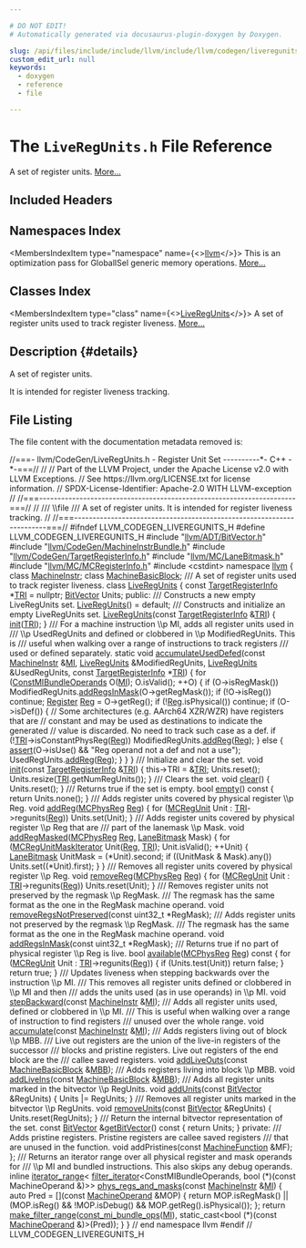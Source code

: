 ```yaml
---

# DO NOT EDIT!
# Automatically generated via docusaurus-plugin-doxygen by Doxygen.

slug: /api/files/include/include/llvm/include/llvm/codegen/liveregunits-h
custom_edit_url: null
keywords:
  - doxygen
  - reference
  - file

---
```





# The `LiveRegUnits.h` File Reference

<DoxygenPage pluginConfig={pluginConfig}>

A set of register units. <a href="#details">More...</a>

## Included Headers

<IncludesList>
<IncludesListItem
  filePath="llvm/ADT/BitVector.h"
  permalink="/docs/api/files/include/include/llvm/include/llvm/adt/bitvector-h"
  isLocal="true" />
<IncludesListItem
  filePath="llvm/CodeGen/MachineInstrBundle.h"
  permalink="/docs/api/files/include/include/llvm/include/llvm/codegen/machineinstrbundle-h"
  isLocal="true" />
<IncludesListItem
  filePath="llvm/CodeGen/TargetRegisterInfo.h"
  permalink="/docs/api/files/include/include/llvm/include/llvm/codegen/targetregisterinfo-h"
  isLocal="true" />
<IncludesListItem
  filePath="llvm/MC/LaneBitmask.h"
  permalink="/docs/api/files/include/include/llvm/include/llvm/mc/lanebitmask-h"
  isLocal="true" />
<IncludesListItem
  filePath="llvm/MC/MCRegisterInfo.h"
  permalink="/docs/api/files/include/include/llvm/include/llvm/mc/mcregisterinfo-h"
  isLocal="true" />
<IncludesListItem
  filePath="cstdint"
  permalink=""
  isLocal="false" />
</IncludesList>

## Namespaces Index

<MembersIndex>

<MembersIndexItem
  type="namespace"
  name={<><a href="/docs/api/namespaces/llvm">llvm</a></>}>
This is an optimization pass for GlobalISel generic memory operations. <a href="/docs/api/namespaces/llvm/#details">More...</a>
</MembersIndexItem>

</MembersIndex>

## Classes Index

<MembersIndex>

<MembersIndexItem
  type="class"
  name={<><a href="/docs/api/classes/llvm/liveregunits">LiveRegUnits</a></>}>
A set of register units used to track register liveness. <a href="/docs/api/classes/llvm/liveregunits/#details">More...</a>
</MembersIndexItem>

</MembersIndex>

## Description {#details}

A set of register units.

It is intended for register liveness tracking.

## File Listing

The file content with the documentation metadata removed is:

<ProgramListing>

<Link id="l00001" /><CodeLine lineNumber="1"><Highlight kind="comment">//===- llvm/CodeGen/LiveRegUnits.h - Register Unit Set ----------&#42;- C++ -&#42;-===//</Highlight><Highlight kind="normal"></Highlight></CodeLine>
<Link id="l00002" /><CodeLine lineNumber="2"><Highlight kind="normal"></Highlight><Highlight kind="comment">//</Highlight><Highlight kind="normal"></Highlight></CodeLine>
<Link id="l00003" /><CodeLine lineNumber="3"><Highlight kind="normal"></Highlight><Highlight kind="comment">// Part of the LLVM Project, under the Apache License v2.0 with LLVM Exceptions.</Highlight><Highlight kind="normal"></Highlight></CodeLine>
<Link id="l00004" /><CodeLine lineNumber="4"><Highlight kind="normal"></Highlight><Highlight kind="comment">// See https://llvm.org/LICENSE.txt for license information.</Highlight><Highlight kind="normal"></Highlight></CodeLine>
<Link id="l00005" /><CodeLine lineNumber="5"><Highlight kind="normal"></Highlight><Highlight kind="comment">// SPDX-License-Identifier: Apache-2.0 WITH LLVM-exception</Highlight><Highlight kind="normal"></Highlight></CodeLine>
<Link id="l00006" /><CodeLine lineNumber="6"><Highlight kind="normal"></Highlight><Highlight kind="comment">//</Highlight><Highlight kind="normal"></Highlight></CodeLine>
<Link id="l00007" /><CodeLine lineNumber="7"><Highlight kind="normal"></Highlight><Highlight kind="comment">//===----------------------------------------------------------------------===//</Highlight><Highlight kind="normal"></Highlight></CodeLine>
<Link id="l00008" /><CodeLine lineNumber="8"><Highlight kind="normal"></Highlight><Highlight kind="comment">//</Highlight><Highlight kind="comment"></Highlight></CodeLine>
<Link id="l00009" /><CodeLine lineNumber="9"><Highlight kind="comment">/// \\file</Highlight></CodeLine>
<Link id="l00010" /><CodeLine lineNumber="10"><Highlight kind="comment">/// A set of register units. It is intended for register liveness tracking.</Highlight><Highlight kind="normal"></Highlight></CodeLine>
<Link id="l00011" /><CodeLine lineNumber="11"><Highlight kind="normal"></Highlight><Highlight kind="comment">//</Highlight><Highlight kind="normal"></Highlight></CodeLine>
<Link id="l00012" /><CodeLine lineNumber="12"><Highlight kind="normal"></Highlight><Highlight kind="comment">//===----------------------------------------------------------------------===//</Highlight><Highlight kind="normal"></Highlight></CodeLine>
<Link id="l00013" /><CodeLine lineNumber="13"><Highlight kind="normal"></Highlight></CodeLine>
<Link id="l00014" /><CodeLine lineNumber="14"><Highlight kind="normal"></Highlight><Highlight kind="preprocessor">#ifndef LLVM&#95;CODEGEN&#95;LIVEREGUNITS&#95;H</Highlight><Highlight kind="normal"></Highlight></CodeLine>
<Link id="l00015" /><CodeLine lineNumber="15"><Highlight kind="normal"></Highlight><Highlight kind="preprocessor">#define LLVM&#95;CODEGEN&#95;LIVEREGUNITS&#95;H</Highlight><Highlight kind="normal"></Highlight></CodeLine>
<Link id="l00016" /><CodeLine lineNumber="16"><Highlight kind="normal"></Highlight></CodeLine>
<Link id="l00017" /><CodeLine lineNumber="17"><Highlight kind="normal"></Highlight><Highlight kind="preprocessor">#include &quot;<a href="/docs/api/files/include/include/llvm/include/llvm/adt/bitvector-h">llvm/ADT/BitVector.h</a>&quot;</Highlight><Highlight kind="normal"></Highlight></CodeLine>
<Link id="l00018" /><CodeLine lineNumber="18"><Highlight kind="normal"></Highlight><Highlight kind="preprocessor">#include &quot;<a href="/docs/api/files/include/include/llvm/include/llvm/codegen/machineinstrbundle-h">llvm/CodeGen/MachineInstrBundle.h</a>&quot;</Highlight><Highlight kind="normal"></Highlight></CodeLine>
<Link id="l00019" /><CodeLine lineNumber="19"><Highlight kind="normal"></Highlight><Highlight kind="preprocessor">#include &quot;<a href="/docs/api/files/include/include/llvm/include/llvm/codegen/targetregisterinfo-h">llvm/CodeGen/TargetRegisterInfo.h</a>&quot;</Highlight><Highlight kind="normal"></Highlight></CodeLine>
<Link id="l00020" /><CodeLine lineNumber="20"><Highlight kind="normal"></Highlight><Highlight kind="preprocessor">#include &quot;<a href="/docs/api/files/include/include/llvm/include/llvm/mc/lanebitmask-h">llvm/MC/LaneBitmask.h</a>&quot;</Highlight><Highlight kind="normal"></Highlight></CodeLine>
<Link id="l00021" /><CodeLine lineNumber="21"><Highlight kind="normal"></Highlight><Highlight kind="preprocessor">#include &quot;<a href="/docs/api/files/include/include/llvm/include/llvm/mc/mcregisterinfo-h">llvm/MC/MCRegisterInfo.h</a>&quot;</Highlight><Highlight kind="normal"></Highlight></CodeLine>
<Link id="l00022" /><CodeLine lineNumber="22"><Highlight kind="normal"></Highlight><Highlight kind="preprocessor">#include &lt;cstdint&gt;</Highlight><Highlight kind="normal"></Highlight></CodeLine>
<Link id="l00023" /><CodeLine lineNumber="23"><Highlight kind="normal"></Highlight></CodeLine>
<Link id="l00024" /><CodeLine lineNumber="24"><Highlight kind="normal"></Highlight><Highlight kind="keyword">namespace </Highlight><Highlight kind="normal"><a href="/docs/api/namespaces/llvm">llvm</a> &#123;</Highlight></CodeLine>
<Link id="l00025" /><CodeLine lineNumber="25"><Highlight kind="normal"></Highlight></CodeLine>
<Link id="l00026" /><CodeLine lineNumber="26"><Highlight kind="normal"></Highlight><Highlight kind="keyword">class </Highlight><Highlight kind="normal"><a href="/docs/api/classes/llvm/machineinstr">MachineInstr</a>;</Highlight></CodeLine>
<Link id="l00027" /><CodeLine lineNumber="27"><Highlight kind="normal"></Highlight><Highlight kind="keyword">class </Highlight><Highlight kind="normal"><a href="/docs/api/classes/llvm/machinebasicblock">MachineBasicBlock</a>;</Highlight></CodeLine>
<Link id="l00028" /><CodeLine lineNumber="28"><Highlight kind="normal"></Highlight><Highlight kind="comment"></Highlight></CodeLine>
<Link id="l00029" /><CodeLine lineNumber="29"><Highlight kind="comment">/// A set of register units used to track register liveness.</Highlight><Highlight kind="normal"></Highlight></CodeLine>
<Link id="l00030" /><CodeLine lineNumber="30" lineLink="/docs/api/classes/llvm/liveregunits"><Highlight kind="normal"></Highlight><Highlight kind="keyword">class </Highlight><Highlight kind="normal"><a href="/docs/api/classes/llvm/liveregunits/#a8dfc69c592334589ab1606b8e0a86d90">LiveRegUnits</a> &#123;</Highlight></CodeLine>
<Link id="l00031" /><CodeLine lineNumber="31"><Highlight kind="normal">  </Highlight><Highlight kind="keyword">const</Highlight><Highlight kind="normal"> <a href="/docs/api/classes/llvm/targetregisterinfo">TargetRegisterInfo</a> &#42;<a href="/docs/api/files/lib/lib/codegen/machinesink-cpp/#a0f36ed1bc17fc1aa97fe291c439a0698">TRI</a> = </Highlight><Highlight kind="keyword">nullptr</Highlight><Highlight kind="normal">;</Highlight></CodeLine>
<Link id="l00032" /><CodeLine lineNumber="32"><Highlight kind="normal">  <a href="/docs/api/classes/llvm/bitvector">BitVector</a> Units;</Highlight></CodeLine>
<Link id="l00033" /><CodeLine lineNumber="33"><Highlight kind="normal"></Highlight></CodeLine>
<Link id="l00034" /><CodeLine lineNumber="34"><Highlight kind="normal"></Highlight><Highlight kind="keyword">public</Highlight><Highlight kind="normal">:</Highlight><Highlight kind="comment"></Highlight></CodeLine>
<Link id="l00035" /><CodeLine lineNumber="35"><Highlight kind="comment">  /// Constructs a new empty LiveRegUnits set.</Highlight><Highlight kind="normal"></Highlight></CodeLine>
<Link id="l00036" /><CodeLine lineNumber="36" lineLink="/docs/api/classes/llvm/liveregunits/#a8dfc69c592334589ab1606b8e0a86d90"><Highlight kind="normal">  <a href="/docs/api/classes/llvm/liveregunits/#a8dfc69c592334589ab1606b8e0a86d90">LiveRegUnits</a>() = </Highlight><Highlight kind="keywordflow">default</Highlight><Highlight kind="normal">;</Highlight></CodeLine>
<Link id="l00037" /><CodeLine lineNumber="37"><Highlight kind="normal"></Highlight><Highlight kind="comment"></Highlight></CodeLine>
<Link id="l00038" /><CodeLine lineNumber="38"><Highlight kind="comment">  /// Constructs and initialize an empty LiveRegUnits set.</Highlight><Highlight kind="normal"></Highlight></CodeLine>
<Link id="l00039" /><CodeLine lineNumber="39" lineLink="/docs/api/classes/llvm/liveregunits/#a0eecad44f69f89053e0330df2808241d"><Highlight kind="normal">  <a href="/docs/api/classes/llvm/liveregunits/#a0eecad44f69f89053e0330df2808241d">LiveRegUnits</a>(</Highlight><Highlight kind="keyword">const</Highlight><Highlight kind="normal"> <a href="/docs/api/classes/llvm/targetregisterinfo">TargetRegisterInfo</a> &amp;<a href="/docs/api/files/lib/lib/codegen/machinesink-cpp/#a0f36ed1bc17fc1aa97fe291c439a0698">TRI</a>) &#123;</Highlight></CodeLine>
<Link id="l00040" /><CodeLine lineNumber="40"><Highlight kind="normal">    <a href="/docs/api/classes/llvm/liveregunits/#a5e7fb90824f599580585b3b5c5116614">init</a>(<a href="/docs/api/files/lib/lib/codegen/machinesink-cpp/#a0f36ed1bc17fc1aa97fe291c439a0698">TRI</a>);</Highlight></CodeLine>
<Link id="l00041" /><CodeLine lineNumber="41"><Highlight kind="normal">  &#125;</Highlight></CodeLine>
<Link id="l00042" /><CodeLine lineNumber="42"><Highlight kind="normal"></Highlight><Highlight kind="comment"></Highlight></CodeLine>
<Link id="l00043" /><CodeLine lineNumber="43"><Highlight kind="comment">  /// For a machine instruction \\p MI, adds all register units used in</Highlight></CodeLine>
<Link id="l00044" /><CodeLine lineNumber="44"><Highlight kind="comment">  /// \\p UsedRegUnits and defined or clobbered in \\p ModifiedRegUnits. This is</Highlight></CodeLine>
<Link id="l00045" /><CodeLine lineNumber="45"><Highlight kind="comment">  /// useful when walking over a range of instructions to track registers</Highlight></CodeLine>
<Link id="l00046" /><CodeLine lineNumber="46"><Highlight kind="comment">  /// used or defined separately.</Highlight><Highlight kind="normal"></Highlight></CodeLine>
<Link id="l00047" /><CodeLine lineNumber="47" lineLink="/docs/api/classes/llvm/liveregunits/#a06c3c14971a6414e21bf3a0a2652de0f"><Highlight kind="normal">  </Highlight><Highlight kind="keyword">static</Highlight><Highlight kind="normal"> </Highlight><Highlight kind="keywordtype">void</Highlight><Highlight kind="normal"> <a href="/docs/api/classes/llvm/liveregunits/#a06c3c14971a6414e21bf3a0a2652de0f">accumulateUsedDefed</a>(</Highlight><Highlight kind="keyword">const</Highlight><Highlight kind="normal"> <a href="/docs/api/classes/llvm/machineinstr">MachineInstr</a> &amp;<a href="/docs/api/files/lib/lib/codegen/lib/codegen/globalisel/irtranslator-cpp/#abe44dfdea65b4f7e11e0a608ab708b76">MI</a>,</Highlight></CodeLine>
<Link id="l00048" /><CodeLine lineNumber="48"><Highlight kind="normal">                                  <a href="/docs/api/classes/llvm/liveregunits/#a8dfc69c592334589ab1606b8e0a86d90">LiveRegUnits</a> &amp;ModifiedRegUnits,</Highlight></CodeLine>
<Link id="l00049" /><CodeLine lineNumber="49"><Highlight kind="normal">                                  <a href="/docs/api/classes/llvm/liveregunits/#a8dfc69c592334589ab1606b8e0a86d90">LiveRegUnits</a> &amp;UsedRegUnits,</Highlight></CodeLine>
<Link id="l00050" /><CodeLine lineNumber="50"><Highlight kind="normal">                                  </Highlight><Highlight kind="keyword">const</Highlight><Highlight kind="normal"> <a href="/docs/api/classes/llvm/targetregisterinfo">TargetRegisterInfo</a> &#42;<a href="/docs/api/files/lib/lib/codegen/machinesink-cpp/#a0f36ed1bc17fc1aa97fe291c439a0698">TRI</a>) &#123;</Highlight></CodeLine>
<Link id="l00051" /><CodeLine lineNumber="51"><Highlight kind="normal">    </Highlight><Highlight kind="keywordflow">for</Highlight><Highlight kind="normal"> (<a href="/docs/api/classes/llvm/constmibundleoperands">ConstMIBundleOperands</a> O(<a href="/docs/api/files/lib/lib/codegen/lib/codegen/globalisel/irtranslator-cpp/#abe44dfdea65b4f7e11e0a608ab708b76">MI</a>); O.isValid(); ++O) &#123;</Highlight></CodeLine>
<Link id="l00052" /><CodeLine lineNumber="52"><Highlight kind="normal">      </Highlight><Highlight kind="keywordflow">if</Highlight><Highlight kind="normal"> (O-&gt;isRegMask())</Highlight></CodeLine>
<Link id="l00053" /><CodeLine lineNumber="53"><Highlight kind="normal">        ModifiedRegUnits.<a href="/docs/api/classes/llvm/liveregunits/#a4798468cafe0ab51df84370b1f0e288e">addRegsInMask</a>(O-&gt;getRegMask());</Highlight></CodeLine>
<Link id="l00054" /><CodeLine lineNumber="54"><Highlight kind="normal">      </Highlight><Highlight kind="keywordflow">if</Highlight><Highlight kind="normal"> (!O-&gt;isReg())</Highlight></CodeLine>
<Link id="l00055" /><CodeLine lineNumber="55"><Highlight kind="normal">        </Highlight><Highlight kind="keywordflow">continue</Highlight><Highlight kind="normal">;</Highlight></CodeLine>
<Link id="l00056" /><CodeLine lineNumber="56"><Highlight kind="normal">      <a href="/docs/api/classes/llvm/register">Register</a> <a href="/docs/api/files/lib/lib/codegen/machinesink-cpp/#a359e1ff26f6d466d927a61aae45b05c3">Reg</a> = O-&gt;getReg();</Highlight></CodeLine>
<Link id="l00057" /><CodeLine lineNumber="57"><Highlight kind="normal">      </Highlight><Highlight kind="keywordflow">if</Highlight><Highlight kind="normal"> (!<a href="/docs/api/files/lib/lib/codegen/machinesink-cpp/#a359e1ff26f6d466d927a61aae45b05c3">Reg</a>.isPhysical())</Highlight></CodeLine>
<Link id="l00058" /><CodeLine lineNumber="58"><Highlight kind="normal">        </Highlight><Highlight kind="keywordflow">continue</Highlight><Highlight kind="normal">;</Highlight></CodeLine>
<Link id="l00059" /><CodeLine lineNumber="59"><Highlight kind="normal">      </Highlight><Highlight kind="keywordflow">if</Highlight><Highlight kind="normal"> (O-&gt;isDef()) &#123;</Highlight></CodeLine>
<Link id="l00060" /><CodeLine lineNumber="60"><Highlight kind="normal">        </Highlight><Highlight kind="comment">// Some architectures (e.g. AArch64 XZR/WZR) have registers that are</Highlight><Highlight kind="normal"></Highlight></CodeLine>
<Link id="l00061" /><CodeLine lineNumber="61"><Highlight kind="normal">        </Highlight><Highlight kind="comment">// constant and may be used as destinations to indicate the generated</Highlight><Highlight kind="normal"></Highlight></CodeLine>
<Link id="l00062" /><CodeLine lineNumber="62"><Highlight kind="normal">        </Highlight><Highlight kind="comment">// value is discarded. No need to track such case as a def.</Highlight><Highlight kind="normal"></Highlight></CodeLine>
<Link id="l00063" /><CodeLine lineNumber="63"><Highlight kind="normal">        </Highlight><Highlight kind="keywordflow">if</Highlight><Highlight kind="normal"> (!<a href="/docs/api/files/lib/lib/codegen/machinesink-cpp/#a0f36ed1bc17fc1aa97fe291c439a0698">TRI</a>-&gt;isConstantPhysReg(<a href="/docs/api/files/lib/lib/codegen/machinesink-cpp/#a359e1ff26f6d466d927a61aae45b05c3">Reg</a>))</Highlight></CodeLine>
<Link id="l00064" /><CodeLine lineNumber="64"><Highlight kind="normal">          ModifiedRegUnits.<a href="/docs/api/classes/llvm/liveregunits/#ab2909dfae74e60e8dfd886b92e5a33e3">addReg</a>(<a href="/docs/api/files/lib/lib/codegen/machinesink-cpp/#a359e1ff26f6d466d927a61aae45b05c3">Reg</a>);</Highlight></CodeLine>
<Link id="l00065" /><CodeLine lineNumber="65"><Highlight kind="normal">      &#125; </Highlight><Highlight kind="keywordflow">else</Highlight><Highlight kind="normal"> &#123;</Highlight></CodeLine>
<Link id="l00066" /><CodeLine lineNumber="66"><Highlight kind="normal">        <a href="/docs/api/files/lib/lib/target/lib/target/amdgpu/silowercontrolflow-cpp/#a4868c5d81c5ccc98c47aeab6244346a0">assert</a>(O-&gt;isUse() &amp;&amp; </Highlight><Highlight kind="stringliteral">&quot;Reg operand not a def and not a use&quot;</Highlight><Highlight kind="normal">);</Highlight></CodeLine>
<Link id="l00067" /><CodeLine lineNumber="67"><Highlight kind="normal">        UsedRegUnits.<a href="/docs/api/classes/llvm/liveregunits/#ab2909dfae74e60e8dfd886b92e5a33e3">addReg</a>(<a href="/docs/api/files/lib/lib/codegen/machinesink-cpp/#a359e1ff26f6d466d927a61aae45b05c3">Reg</a>);</Highlight></CodeLine>
<Link id="l00068" /><CodeLine lineNumber="68"><Highlight kind="normal">      &#125;</Highlight></CodeLine>
<Link id="l00069" /><CodeLine lineNumber="69"><Highlight kind="normal">    &#125;</Highlight></CodeLine>
<Link id="l00070" /><CodeLine lineNumber="70"><Highlight kind="normal">  &#125;</Highlight></CodeLine>
<Link id="l00071" /><CodeLine lineNumber="71"><Highlight kind="normal"></Highlight><Highlight kind="comment"></Highlight></CodeLine>
<Link id="l00072" /><CodeLine lineNumber="72"><Highlight kind="comment">  /// Initialize and clear the set.</Highlight><Highlight kind="normal"></Highlight></CodeLine>
<Link id="l00073" /><CodeLine lineNumber="73" lineLink="/docs/api/classes/llvm/liveregunits/#a5e7fb90824f599580585b3b5c5116614"><Highlight kind="normal">  </Highlight><Highlight kind="keywordtype">void</Highlight><Highlight kind="normal"> <a href="/docs/api/classes/llvm/liveregunits/#a5e7fb90824f599580585b3b5c5116614">init</a>(</Highlight><Highlight kind="keyword">const</Highlight><Highlight kind="normal"> <a href="/docs/api/classes/llvm/targetregisterinfo">TargetRegisterInfo</a> &amp;<a href="/docs/api/files/lib/lib/codegen/machinesink-cpp/#a0f36ed1bc17fc1aa97fe291c439a0698">TRI</a>) &#123;</Highlight></CodeLine>
<Link id="l00074" /><CodeLine lineNumber="74"><Highlight kind="normal">    this-&gt;TRI = &amp;<a href="/docs/api/files/lib/lib/codegen/machinesink-cpp/#a0f36ed1bc17fc1aa97fe291c439a0698">TRI</a>;</Highlight></CodeLine>
<Link id="l00075" /><CodeLine lineNumber="75"><Highlight kind="normal">    Units.reset();</Highlight></CodeLine>
<Link id="l00076" /><CodeLine lineNumber="76"><Highlight kind="normal">    Units.resize(<a href="/docs/api/files/lib/lib/codegen/machinesink-cpp/#a0f36ed1bc17fc1aa97fe291c439a0698">TRI</a>.getNumRegUnits());</Highlight></CodeLine>
<Link id="l00077" /><CodeLine lineNumber="77"><Highlight kind="normal">  &#125;</Highlight></CodeLine>
<Link id="l00078" /><CodeLine lineNumber="78"><Highlight kind="normal"></Highlight><Highlight kind="comment"></Highlight></CodeLine>
<Link id="l00079" /><CodeLine lineNumber="79"><Highlight kind="comment">  /// Clears the set.</Highlight><Highlight kind="normal"></Highlight></CodeLine>
<Link id="l00080" /><CodeLine lineNumber="80" lineLink="/docs/api/classes/llvm/liveregunits/#af7e9f52f2a85f51a9c8e8d5f54238343"><Highlight kind="normal">  </Highlight><Highlight kind="keywordtype">void</Highlight><Highlight kind="normal"> <a href="/docs/api/classes/llvm/liveregunits/#af7e9f52f2a85f51a9c8e8d5f54238343">clear</a>() &#123; Units.reset(); &#125;</Highlight></CodeLine>
<Link id="l00081" /><CodeLine lineNumber="81"><Highlight kind="normal"></Highlight><Highlight kind="comment"></Highlight></CodeLine>
<Link id="l00082" /><CodeLine lineNumber="82"><Highlight kind="comment">  /// Returns true if the set is empty.</Highlight><Highlight kind="normal"></Highlight></CodeLine>
<Link id="l00083" /><CodeLine lineNumber="83" lineLink="/docs/api/classes/llvm/liveregunits/#adb2b068a5463737a98c35840d5e87aca"><Highlight kind="normal">  </Highlight><Highlight kind="keywordtype">bool</Highlight><Highlight kind="normal"> <a href="/docs/api/classes/llvm/liveregunits/#adb2b068a5463737a98c35840d5e87aca">empty</a>()</Highlight><Highlight kind="keyword"> const </Highlight><Highlight kind="normal">&#123; </Highlight><Highlight kind="keywordflow">return</Highlight><Highlight kind="normal"> Units.none(); &#125;</Highlight></CodeLine>
<Link id="l00084" /><CodeLine lineNumber="84"><Highlight kind="normal"></Highlight><Highlight kind="comment"></Highlight></CodeLine>
<Link id="l00085" /><CodeLine lineNumber="85"><Highlight kind="comment">  /// Adds register units covered by physical register \\p Reg.</Highlight><Highlight kind="normal"></Highlight></CodeLine>
<Link id="l00086" /><CodeLine lineNumber="86" lineLink="/docs/api/classes/llvm/liveregunits/#ab2909dfae74e60e8dfd886b92e5a33e3"><Highlight kind="normal">  </Highlight><Highlight kind="keywordtype">void</Highlight><Highlight kind="normal"> <a href="/docs/api/classes/llvm/liveregunits/#ab2909dfae74e60e8dfd886b92e5a33e3">addReg</a>(<a href="/docs/api/namespaces/llvm/#aad72cfbb210808985a9dc19f4e5d8542">MCPhysReg</a> <a href="/docs/api/files/lib/lib/codegen/machinesink-cpp/#a359e1ff26f6d466d927a61aae45b05c3">Reg</a>) &#123;</Highlight></CodeLine>
<Link id="l00087" /><CodeLine lineNumber="87"><Highlight kind="normal">    </Highlight><Highlight kind="keywordflow">for</Highlight><Highlight kind="normal"> (<a href="/docs/api/namespaces/llvm/#a8adc81fee7f9e66260dd2b626660c9c9">MCRegUnit</a> Unit : <a href="/docs/api/files/lib/lib/codegen/machinesink-cpp/#a0f36ed1bc17fc1aa97fe291c439a0698">TRI</a>-&gt;regunits(<a href="/docs/api/files/lib/lib/codegen/machinesink-cpp/#a359e1ff26f6d466d927a61aae45b05c3">Reg</a>))</Highlight></CodeLine>
<Link id="l00088" /><CodeLine lineNumber="88"><Highlight kind="normal">      Units.set(Unit);</Highlight></CodeLine>
<Link id="l00089" /><CodeLine lineNumber="89"><Highlight kind="normal">  &#125;</Highlight></CodeLine>
<Link id="l00090" /><CodeLine lineNumber="90"><Highlight kind="normal"></Highlight><Highlight kind="comment"></Highlight></CodeLine>
<Link id="l00091" /><CodeLine lineNumber="91"><Highlight kind="comment">  /// Adds register units covered by physical register \\p Reg that are</Highlight></CodeLine>
<Link id="l00092" /><CodeLine lineNumber="92"><Highlight kind="comment">  /// part of the lanemask \\p Mask.</Highlight><Highlight kind="normal"></Highlight></CodeLine>
<Link id="l00093" /><CodeLine lineNumber="93" lineLink="/docs/api/classes/llvm/liveregunits/#a380627231bd554718dbc1e28f8875c49"><Highlight kind="normal">  </Highlight><Highlight kind="keywordtype">void</Highlight><Highlight kind="normal"> <a href="/docs/api/classes/llvm/liveregunits/#a380627231bd554718dbc1e28f8875c49">addRegMasked</a>(<a href="/docs/api/namespaces/llvm/#aad72cfbb210808985a9dc19f4e5d8542">MCPhysReg</a> <a href="/docs/api/files/lib/lib/codegen/machinesink-cpp/#a359e1ff26f6d466d927a61aae45b05c3">Reg</a>, <a href="/docs/api/structs/llvm/lanebitmask">LaneBitmask</a> Mask) &#123;</Highlight></CodeLine>
<Link id="l00094" /><CodeLine lineNumber="94"><Highlight kind="normal">    </Highlight><Highlight kind="keywordflow">for</Highlight><Highlight kind="normal"> (<a href="/docs/api/classes/llvm/mcregunitmaskiterator">MCRegUnitMaskIterator</a> Unit(<a href="/docs/api/files/lib/lib/codegen/machinesink-cpp/#a359e1ff26f6d466d927a61aae45b05c3">Reg</a>, <a href="/docs/api/files/lib/lib/codegen/machinesink-cpp/#a0f36ed1bc17fc1aa97fe291c439a0698">TRI</a>); Unit.isValid(); ++Unit) &#123;</Highlight></CodeLine>
<Link id="l00095" /><CodeLine lineNumber="95"><Highlight kind="normal">      <a href="/docs/api/structs/llvm/lanebitmask">LaneBitmask</a> UnitMask = (&#42;Unit).second;</Highlight></CodeLine>
<Link id="l00096" /><CodeLine lineNumber="96"><Highlight kind="normal">      </Highlight><Highlight kind="keywordflow">if</Highlight><Highlight kind="normal"> ((UnitMask &amp; Mask).any())</Highlight></CodeLine>
<Link id="l00097" /><CodeLine lineNumber="97"><Highlight kind="normal">        Units.set((&#42;Unit).first);</Highlight></CodeLine>
<Link id="l00098" /><CodeLine lineNumber="98"><Highlight kind="normal">    &#125;</Highlight></CodeLine>
<Link id="l00099" /><CodeLine lineNumber="99"><Highlight kind="normal">  &#125;</Highlight></CodeLine>
<Link id="l00100" /><CodeLine lineNumber="100"><Highlight kind="normal"></Highlight><Highlight kind="comment"></Highlight></CodeLine>
<Link id="l00101" /><CodeLine lineNumber="101"><Highlight kind="comment">  /// Removes all register units covered by physical register \\p Reg.</Highlight><Highlight kind="normal"></Highlight></CodeLine>
<Link id="l00102" /><CodeLine lineNumber="102" lineLink="/docs/api/classes/llvm/liveregunits/#af27497ce6068478bb97765620191e351"><Highlight kind="normal">  </Highlight><Highlight kind="keywordtype">void</Highlight><Highlight kind="normal"> <a href="/docs/api/classes/llvm/liveregunits/#af27497ce6068478bb97765620191e351">removeReg</a>(<a href="/docs/api/namespaces/llvm/#aad72cfbb210808985a9dc19f4e5d8542">MCPhysReg</a> <a href="/docs/api/files/lib/lib/codegen/machinesink-cpp/#a359e1ff26f6d466d927a61aae45b05c3">Reg</a>) &#123;</Highlight></CodeLine>
<Link id="l00103" /><CodeLine lineNumber="103"><Highlight kind="normal">    </Highlight><Highlight kind="keywordflow">for</Highlight><Highlight kind="normal"> (<a href="/docs/api/namespaces/llvm/#a8adc81fee7f9e66260dd2b626660c9c9">MCRegUnit</a> Unit : <a href="/docs/api/files/lib/lib/codegen/machinesink-cpp/#a0f36ed1bc17fc1aa97fe291c439a0698">TRI</a>-&gt;regunits(<a href="/docs/api/files/lib/lib/codegen/machinesink-cpp/#a359e1ff26f6d466d927a61aae45b05c3">Reg</a>))</Highlight></CodeLine>
<Link id="l00104" /><CodeLine lineNumber="104"><Highlight kind="normal">      Units.reset(Unit);</Highlight></CodeLine>
<Link id="l00105" /><CodeLine lineNumber="105"><Highlight kind="normal">  &#125;</Highlight></CodeLine>
<Link id="l00106" /><CodeLine lineNumber="106"><Highlight kind="normal"></Highlight><Highlight kind="comment"></Highlight></CodeLine>
<Link id="l00107" /><CodeLine lineNumber="107"><Highlight kind="comment">  /// Removes register units not preserved by the regmask \\p RegMask.</Highlight></CodeLine>
<Link id="l00108" /><CodeLine lineNumber="108"><Highlight kind="comment">  /// The regmask has the same format as the one in the RegMask machine operand.</Highlight><Highlight kind="normal"></Highlight></CodeLine>
<Link id="l00109" /><CodeLine lineNumber="109"><Highlight kind="normal">  </Highlight><Highlight kind="keywordtype">void</Highlight><Highlight kind="normal"> <a href="/docs/api/classes/llvm/liveregunits/#aef64448ecc992aafc1321df93a30a824">removeRegsNotPreserved</a>(</Highlight><Highlight kind="keyword">const</Highlight><Highlight kind="normal"> uint32&#95;t &#42;RegMask);</Highlight></CodeLine>
<Link id="l00110" /><CodeLine lineNumber="110"><Highlight kind="normal"></Highlight><Highlight kind="comment"></Highlight></CodeLine>
<Link id="l00111" /><CodeLine lineNumber="111"><Highlight kind="comment">  /// Adds register units not preserved by the regmask \\p RegMask.</Highlight></CodeLine>
<Link id="l00112" /><CodeLine lineNumber="112"><Highlight kind="comment">  /// The regmask has the same format as the one in the RegMask machine operand.</Highlight><Highlight kind="normal"></Highlight></CodeLine>
<Link id="l00113" /><CodeLine lineNumber="113"><Highlight kind="normal">  </Highlight><Highlight kind="keywordtype">void</Highlight><Highlight kind="normal"> <a href="/docs/api/classes/llvm/liveregunits/#a4798468cafe0ab51df84370b1f0e288e">addRegsInMask</a>(</Highlight><Highlight kind="keyword">const</Highlight><Highlight kind="normal"> uint32&#95;t &#42;RegMask);</Highlight></CodeLine>
<Link id="l00114" /><CodeLine lineNumber="114"><Highlight kind="normal"></Highlight><Highlight kind="comment"></Highlight></CodeLine>
<Link id="l00115" /><CodeLine lineNumber="115"><Highlight kind="comment">  /// Returns true if no part of physical register \\p Reg is live.</Highlight><Highlight kind="normal"></Highlight></CodeLine>
<Link id="l00116" /><CodeLine lineNumber="116" lineLink="/docs/api/classes/llvm/liveregunits/#a3996f7c3774880bfe32422602fe34f9c"><Highlight kind="normal">  </Highlight><Highlight kind="keywordtype">bool</Highlight><Highlight kind="normal"> <a href="/docs/api/classes/llvm/liveregunits/#a3996f7c3774880bfe32422602fe34f9c">available</a>(<a href="/docs/api/namespaces/llvm/#aad72cfbb210808985a9dc19f4e5d8542">MCPhysReg</a> <a href="/docs/api/files/lib/lib/codegen/machinesink-cpp/#a359e1ff26f6d466d927a61aae45b05c3">Reg</a>)</Highlight><Highlight kind="keyword"> const </Highlight><Highlight kind="normal">&#123;</Highlight></CodeLine>
<Link id="l00117" /><CodeLine lineNumber="117"><Highlight kind="normal">    </Highlight><Highlight kind="keywordflow">for</Highlight><Highlight kind="normal"> (<a href="/docs/api/namespaces/llvm/#a8adc81fee7f9e66260dd2b626660c9c9">MCRegUnit</a> Unit : <a href="/docs/api/files/lib/lib/codegen/machinesink-cpp/#a0f36ed1bc17fc1aa97fe291c439a0698">TRI</a>-&gt;regunits(<a href="/docs/api/files/lib/lib/codegen/machinesink-cpp/#a359e1ff26f6d466d927a61aae45b05c3">Reg</a>)) &#123;</Highlight></CodeLine>
<Link id="l00118" /><CodeLine lineNumber="118"><Highlight kind="normal">      </Highlight><Highlight kind="keywordflow">if</Highlight><Highlight kind="normal"> (Units.test(Unit))</Highlight></CodeLine>
<Link id="l00119" /><CodeLine lineNumber="119"><Highlight kind="normal">        </Highlight><Highlight kind="keywordflow">return</Highlight><Highlight kind="normal"> </Highlight><Highlight kind="keyword">false</Highlight><Highlight kind="normal">;</Highlight></CodeLine>
<Link id="l00120" /><CodeLine lineNumber="120"><Highlight kind="normal">    &#125;</Highlight></CodeLine>
<Link id="l00121" /><CodeLine lineNumber="121"><Highlight kind="normal">    </Highlight><Highlight kind="keywordflow">return</Highlight><Highlight kind="normal"> </Highlight><Highlight kind="keyword">true</Highlight><Highlight kind="normal">;</Highlight></CodeLine>
<Link id="l00122" /><CodeLine lineNumber="122"><Highlight kind="normal">  &#125;</Highlight></CodeLine>
<Link id="l00123" /><CodeLine lineNumber="123"><Highlight kind="normal"></Highlight><Highlight kind="comment"></Highlight></CodeLine>
<Link id="l00124" /><CodeLine lineNumber="124"><Highlight kind="comment">  /// Updates liveness when stepping backwards over the instruction \\p MI.</Highlight></CodeLine>
<Link id="l00125" /><CodeLine lineNumber="125"><Highlight kind="comment">  /// This removes all register units defined or clobbered in \\p MI and then</Highlight></CodeLine>
<Link id="l00126" /><CodeLine lineNumber="126"><Highlight kind="comment">  /// adds the units used (as in use operands) in \\p MI.</Highlight><Highlight kind="normal"></Highlight></CodeLine>
<Link id="l00127" /><CodeLine lineNumber="127"><Highlight kind="normal">  </Highlight><Highlight kind="keywordtype">void</Highlight><Highlight kind="normal"> <a href="/docs/api/classes/llvm/liveregunits/#aa5fb273566c37fdc7da88a0fec5a554c">stepBackward</a>(</Highlight><Highlight kind="keyword">const</Highlight><Highlight kind="normal"> <a href="/docs/api/classes/llvm/machineinstr">MachineInstr</a> &amp;<a href="/docs/api/files/lib/lib/codegen/lib/codegen/globalisel/irtranslator-cpp/#abe44dfdea65b4f7e11e0a608ab708b76">MI</a>);</Highlight></CodeLine>
<Link id="l00128" /><CodeLine lineNumber="128"><Highlight kind="normal"></Highlight><Highlight kind="comment"></Highlight></CodeLine>
<Link id="l00129" /><CodeLine lineNumber="129"><Highlight kind="comment">  /// Adds all register units used, defined or clobbered in \\p MI.</Highlight></CodeLine>
<Link id="l00130" /><CodeLine lineNumber="130"><Highlight kind="comment">  /// This is useful when walking over a range of instruction to find registers</Highlight></CodeLine>
<Link id="l00131" /><CodeLine lineNumber="131"><Highlight kind="comment">  /// unused over the whole range.</Highlight><Highlight kind="normal"></Highlight></CodeLine>
<Link id="l00132" /><CodeLine lineNumber="132"><Highlight kind="normal">  </Highlight><Highlight kind="keywordtype">void</Highlight><Highlight kind="normal"> <a href="/docs/api/classes/llvm/liveregunits/#af7ea64c95b144306f76693d958be9741">accumulate</a>(</Highlight><Highlight kind="keyword">const</Highlight><Highlight kind="normal"> <a href="/docs/api/classes/llvm/machineinstr">MachineInstr</a> &amp;<a href="/docs/api/files/lib/lib/codegen/lib/codegen/globalisel/irtranslator-cpp/#abe44dfdea65b4f7e11e0a608ab708b76">MI</a>);</Highlight></CodeLine>
<Link id="l00133" /><CodeLine lineNumber="133"><Highlight kind="normal"></Highlight><Highlight kind="comment"></Highlight></CodeLine>
<Link id="l00134" /><CodeLine lineNumber="134"><Highlight kind="comment">  /// Adds registers living out of block \\p MBB.</Highlight></CodeLine>
<Link id="l00135" /><CodeLine lineNumber="135"><Highlight kind="comment">  /// Live out registers are the union of the live-in registers of the successor</Highlight></CodeLine>
<Link id="l00136" /><CodeLine lineNumber="136"><Highlight kind="comment">  /// blocks and pristine registers. Live out registers of the end block are the</Highlight></CodeLine>
<Link id="l00137" /><CodeLine lineNumber="137"><Highlight kind="comment">  /// callee saved registers.</Highlight><Highlight kind="normal"></Highlight></CodeLine>
<Link id="l00138" /><CodeLine lineNumber="138"><Highlight kind="normal">  </Highlight><Highlight kind="keywordtype">void</Highlight><Highlight kind="normal"> <a href="/docs/api/classes/llvm/liveregunits/#ab4fff7ad3de452b1b1d20de5afd986a3">addLiveOuts</a>(</Highlight><Highlight kind="keyword">const</Highlight><Highlight kind="normal"> <a href="/docs/api/classes/llvm/machinebasicblock">MachineBasicBlock</a> &amp;<a href="/docs/api/files/lib/lib/target/lib/target/arm/armslshardening-cpp/#a5958512eae2979bd2eb383977996a600">MBB</a>);</Highlight></CodeLine>
<Link id="l00139" /><CodeLine lineNumber="139"><Highlight kind="normal"></Highlight><Highlight kind="comment"></Highlight></CodeLine>
<Link id="l00140" /><CodeLine lineNumber="140"><Highlight kind="comment">  /// Adds registers living into block \\p MBB.</Highlight><Highlight kind="normal"></Highlight></CodeLine>
<Link id="l00141" /><CodeLine lineNumber="141"><Highlight kind="normal">  </Highlight><Highlight kind="keywordtype">void</Highlight><Highlight kind="normal"> <a href="/docs/api/classes/llvm/liveregunits/#ae06ac34235924f41c0072e7f895b3605">addLiveIns</a>(</Highlight><Highlight kind="keyword">const</Highlight><Highlight kind="normal"> <a href="/docs/api/classes/llvm/machinebasicblock">MachineBasicBlock</a> &amp;<a href="/docs/api/files/lib/lib/target/lib/target/arm/armslshardening-cpp/#a5958512eae2979bd2eb383977996a600">MBB</a>);</Highlight></CodeLine>
<Link id="l00142" /><CodeLine lineNumber="142"><Highlight kind="normal"></Highlight><Highlight kind="comment"></Highlight></CodeLine>
<Link id="l00143" /><CodeLine lineNumber="143"><Highlight kind="comment">  /// Adds all register units marked in the bitvector \\p RegUnits.</Highlight><Highlight kind="normal"></Highlight></CodeLine>
<Link id="l00144" /><CodeLine lineNumber="144" lineLink="/docs/api/classes/llvm/liveregunits/#ab89af6f077b0b0cd502dd2262aec6407"><Highlight kind="normal">  </Highlight><Highlight kind="keywordtype">void</Highlight><Highlight kind="normal"> <a href="/docs/api/classes/llvm/liveregunits/#ab89af6f077b0b0cd502dd2262aec6407">addUnits</a>(</Highlight><Highlight kind="keyword">const</Highlight><Highlight kind="normal"> <a href="/docs/api/classes/llvm/bitvector">BitVector</a> &amp;RegUnits) &#123;</Highlight></CodeLine>
<Link id="l00145" /><CodeLine lineNumber="145"><Highlight kind="normal">    Units |= RegUnits;</Highlight></CodeLine>
<Link id="l00146" /><CodeLine lineNumber="146"><Highlight kind="normal">  &#125;</Highlight><Highlight kind="comment"></Highlight></CodeLine>
<Link id="l00147" /><CodeLine lineNumber="147"><Highlight kind="comment">  /// Removes all register units marked in the bitvector \\p RegUnits.</Highlight><Highlight kind="normal"></Highlight></CodeLine>
<Link id="l00148" /><CodeLine lineNumber="148" lineLink="/docs/api/classes/llvm/liveregunits/#aecd16b0ae4b91830b3fa4f4f0d3de8cf"><Highlight kind="normal">  </Highlight><Highlight kind="keywordtype">void</Highlight><Highlight kind="normal"> <a href="/docs/api/classes/llvm/liveregunits/#aecd16b0ae4b91830b3fa4f4f0d3de8cf">removeUnits</a>(</Highlight><Highlight kind="keyword">const</Highlight><Highlight kind="normal"> <a href="/docs/api/classes/llvm/bitvector">BitVector</a> &amp;RegUnits) &#123;</Highlight></CodeLine>
<Link id="l00149" /><CodeLine lineNumber="149"><Highlight kind="normal">    Units.reset(RegUnits);</Highlight></CodeLine>
<Link id="l00150" /><CodeLine lineNumber="150"><Highlight kind="normal">  &#125;</Highlight><Highlight kind="comment"></Highlight></CodeLine>
<Link id="l00151" /><CodeLine lineNumber="151"><Highlight kind="comment">  /// Return the internal bitvector representation of the set.</Highlight><Highlight kind="normal"></Highlight></CodeLine>
<Link id="l00152" /><CodeLine lineNumber="152" lineLink="/docs/api/classes/llvm/liveregunits/#a35334c438622cf1bf9b46e8a010c6506"><Highlight kind="normal">  </Highlight><Highlight kind="keyword">const</Highlight><Highlight kind="normal"> <a href="/docs/api/classes/llvm/bitvector">BitVector</a> &amp;<a href="/docs/api/classes/llvm/liveregunits/#a35334c438622cf1bf9b46e8a010c6506">getBitVector</a>()</Highlight><Highlight kind="keyword"> const </Highlight><Highlight kind="normal">&#123;</Highlight></CodeLine>
<Link id="l00153" /><CodeLine lineNumber="153"><Highlight kind="normal">    </Highlight><Highlight kind="keywordflow">return</Highlight><Highlight kind="normal"> Units;</Highlight></CodeLine>
<Link id="l00154" /><CodeLine lineNumber="154"><Highlight kind="normal">  &#125;</Highlight></CodeLine>
<Link id="l00155" /><CodeLine lineNumber="155"><Highlight kind="normal"></Highlight></CodeLine>
<Link id="l00156" /><CodeLine lineNumber="156"><Highlight kind="normal"></Highlight><Highlight kind="keyword">private</Highlight><Highlight kind="normal">:</Highlight><Highlight kind="comment"></Highlight></CodeLine>
<Link id="l00157" /><CodeLine lineNumber="157"><Highlight kind="comment">  /// Adds pristine registers. Pristine registers are callee saved registers</Highlight></CodeLine>
<Link id="l00158" /><CodeLine lineNumber="158"><Highlight kind="comment">  /// that are unused in the function.</Highlight><Highlight kind="normal"></Highlight></CodeLine>
<Link id="l00159" /><CodeLine lineNumber="159"><Highlight kind="normal">  </Highlight><Highlight kind="keywordtype">void</Highlight><Highlight kind="normal"> addPristines(</Highlight><Highlight kind="keyword">const</Highlight><Highlight kind="normal"> <a href="/docs/api/classes/llvm/machinefunction">MachineFunction</a> &amp;MF);</Highlight></CodeLine>
<Link id="l00160" /><CodeLine lineNumber="160"><Highlight kind="normal">&#125;;</Highlight></CodeLine>
<Link id="l00161" /><CodeLine lineNumber="161"><Highlight kind="normal"></Highlight><Highlight kind="comment"></Highlight></CodeLine>
<Link id="l00162" /><CodeLine lineNumber="162"><Highlight kind="comment">/// Returns an iterator range over all physical register and mask operands for</Highlight></CodeLine>
<Link id="l00163" /><CodeLine lineNumber="163"><Highlight kind="comment">/// \\p MI and bundled instructions. This also skips any debug operands.</Highlight><Highlight kind="normal"></Highlight></CodeLine>
<Link id="l00164" /><CodeLine lineNumber="164"><Highlight kind="normal"></Highlight><Highlight kind="keyword">inline</Highlight><Highlight kind="normal"> <a href="/docs/api/namespaces/llvm/#a9b5301a03dc90d7ac00440e2de4d9149">iterator&#95;range</a>&lt;</Highlight></CodeLine>
<Link id="l00165" /><CodeLine lineNumber="165"><Highlight kind="normal">    <a href="/docs/api/namespaces/llvm/#a34dde99f929971dfc4e50bb63dd7aecb">filter&#95;iterator</a>&lt;ConstMIBundleOperands, bool (&#42;)(</Highlight><Highlight kind="keyword">const</Highlight><Highlight kind="normal"> MachineOperand &amp;)&gt;&gt;</Highlight></CodeLine>
<Link id="l00166" /><CodeLine lineNumber="166" lineLink="/docs/api/namespaces/llvm/#a394561d6eda5e5b3e28fb2955823cf27"><Highlight kind="normal"><a href="/docs/api/namespaces/llvm/#a394561d6eda5e5b3e28fb2955823cf27">phys&#95;regs&#95;and&#95;masks</a>(</Highlight><Highlight kind="keyword">const</Highlight><Highlight kind="normal"> <a href="/docs/api/classes/llvm/machineinstr">MachineInstr</a> &amp;<a href="/docs/api/files/lib/lib/codegen/lib/codegen/globalisel/irtranslator-cpp/#abe44dfdea65b4f7e11e0a608ab708b76">MI</a>) &#123;</Highlight></CodeLine>
<Link id="l00167" /><CodeLine lineNumber="167"><Highlight kind="normal">  </Highlight><Highlight kind="keyword">auto</Highlight><Highlight kind="normal"> Pred = &#91;&#93;(</Highlight><Highlight kind="keyword">const</Highlight><Highlight kind="normal"> <a href="/docs/api/classes/llvm/machineoperand">MachineOperand</a> &amp;MOP) &#123;</Highlight></CodeLine>
<Link id="l00168" /><CodeLine lineNumber="168"><Highlight kind="normal">    </Highlight><Highlight kind="keywordflow">return</Highlight><Highlight kind="normal"> MOP.isRegMask() ||</Highlight></CodeLine>
<Link id="l00169" /><CodeLine lineNumber="169"><Highlight kind="normal">           (MOP.isReg() &amp;&amp; !MOP.isDebug() &amp;&amp; MOP.getReg().isPhysical());</Highlight></CodeLine>
<Link id="l00170" /><CodeLine lineNumber="170"><Highlight kind="normal">  &#125;;</Highlight></CodeLine>
<Link id="l00171" /><CodeLine lineNumber="171"><Highlight kind="normal">  </Highlight><Highlight kind="keywordflow">return</Highlight><Highlight kind="normal"> <a href="/docs/api/namespaces/llvm/#a898e9304cf2baf908f4e9b8e32a5f6c3">make&#95;filter&#95;range</a>(<a href="/docs/api/namespaces/llvm/#a8b2720d4f12a870348c3949a78e4a6f9">const&#95;mi&#95;bundle&#95;ops</a>(<a href="/docs/api/files/lib/lib/codegen/lib/codegen/globalisel/irtranslator-cpp/#abe44dfdea65b4f7e11e0a608ab708b76">MI</a>),</Highlight></CodeLine>
<Link id="l00172" /><CodeLine lineNumber="172"><Highlight kind="normal">                           </Highlight><Highlight kind="keyword">static&#95;cast&lt;</Highlight><Highlight kind="keywordtype">bool</Highlight><Highlight kind="normal"> (&#42;)(</Highlight><Highlight kind="keyword">const </Highlight><Highlight kind="normal"><a href="/docs/api/classes/llvm/machineoperand">MachineOperand</a> &amp;)</Highlight><Highlight kind="keyword">&gt;</Highlight><Highlight kind="normal">(Pred));</Highlight></CodeLine>
<Link id="l00173" /><CodeLine lineNumber="173"><Highlight kind="normal">&#125;</Highlight></CodeLine>
<Link id="l00174" /><CodeLine lineNumber="174"><Highlight kind="normal"></Highlight></CodeLine>
<Link id="l00175" /><CodeLine lineNumber="175"><Highlight kind="normal">&#125; </Highlight><Highlight kind="comment">// end namespace llvm</Highlight><Highlight kind="normal"></Highlight></CodeLine>
<Link id="l00176" /><CodeLine lineNumber="176"><Highlight kind="normal"></Highlight></CodeLine>
<Link id="l00177" /><CodeLine lineNumber="177"><Highlight kind="normal"></Highlight><Highlight kind="preprocessor">#endif </Highlight><Highlight kind="comment">// LLVM&#95;CODEGEN&#95;LIVEREGUNITS&#95;H</Highlight><Highlight kind="normal"></Highlight></CodeLine>

</ProgramListing>

</DoxygenPage>
